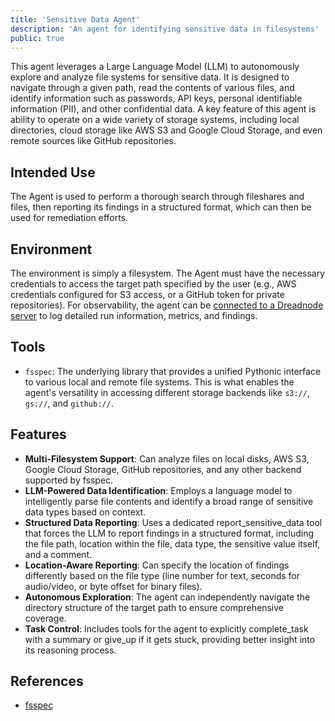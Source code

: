 ```yaml
---
title: 'Sensitive Data Agent'
description: 'An agent for identifying sensitive data in filesystems'
public: true
---
```


This agent leverages a Large Language Model (LLM) to autonomously explore and analyze file systems for sensitive data.
It is designed to navigate through a given path, read the contents of various files, and identify information such as passwords, API keys, personal identifiable information (PII), and other confidential data.
A key feature of this agent is ability to operate on a wide variety of storage systems, including local directories, cloud storage like AWS S3 and Google Cloud Storage, and even remote sources like GitHub repositories.

## Intended Use

The Agent is used to perform a thorough search through fileshares and files, then reporting its findings in a structured format, which can then be used for remediation efforts.

## Environment

The environment is simply a filesystem.
The Agent must have the necessary credentials to access the target path specified by the user (e.g., AWS credentials configured for S3 access, or a GitHub token for private repositories).
For observability, the agent can be [connected to a Dreadnode server](/usage/config) to log detailed run information, metrics, and findings.

## Tools

- `fsspec`: The underlying library that provides a unified Pythonic interface to various local and remote file systems.
This is what enables the agent's versatility in accessing different storage backends like `s3://`, `gs://`, and `github://`.

## Features

- **Multi-Filesystem Support**: Can analyze files on local disks, AWS S3, Google Cloud Storage, GitHub repositories, and any other backend supported by fsspec.
- **LLM-Powered Data Identification**: Employs a language model to intelligently parse file contents and identify a broad range of sensitive data types based on context.
- **Structured Data Reporting**: Uses a dedicated report_sensitive_data tool that forces the LLM to report findings in a structured format, including the file path, location within the file, data type, the sensitive value itself, and a comment.
- **Location-Aware Reporting**: Can specify the location of findings differently based on the file type (line number for text, seconds for audio/video, or byte offset for binary files).
- **Autonomous Exploration**: The agent can independently navigate the directory structure of the target path to ensure comprehensive coverage.
- **Task Control**: Includes tools for the agent to explicitly complete_task with a summary or give_up if it gets stuck, providing better insight into its reasoning process.

## References

- [fsspec](https://github.com/fsspec/fsspec)
